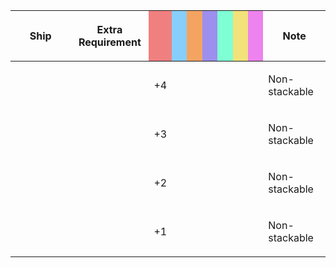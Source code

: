 {|class="wikitable" style="width:100%; text-align: center; vertical-align: middle;"
|-
! style="width: 20%;" | Ship
! style="width: 25%;" | Extra Requirement
! style="width: 5%; background-color: lightcoral;" | {{Firepower}}
! style="width: 5%; background-color: lightskyblue;" | {{Torpedo}}
! style="width: 5%; background-color: sandybrown;" | {{AA}}
! style="width: 5%; background-color: #9C8FEE;" | {{ASW}}
! style="width: 5%; background-color: #7fffd4;" | {{LOS}}
! style="width: 5%; background-color: #F2E279;" | {{Armor}}
! style="width: 5%; background-color: violet;" | {{Evasion}}
! style="width: 20%;" | Note
|-
! {{ShipLink|Shoukaku/Kai Ni|Shoukaku/Kai Ni A}}
| style="text-align:left;" | 
| +4 || || || || || || 
| style="text-align:left;" | Non-stackable
|-
! {{ShipLink|Akagi}}
| style="text-align:left;" | 
| +3 || || || || || || 
| style="text-align:left;" | Non-stackable
|-
! {{ShipLink|Kaga}}<br>{{ShipLink|Zuikaku/Kai Ni|Zuikaku/Kai Ni A}}<br>{{ShipLink|Shoukaku|Shoukaku/Kai}}
| style="text-align:left;" | 
| +2 || || || || || || 
| style="text-align:left;" | Non-stackable
|-
! {{ShipLink|Ryuujou}}<br>{{ShipLink|Zuikaku|Zuikaku/Kai}}
| style="text-align:left;" | 
| +1 || || || || || || 
| style="text-align:left;" | Non-stackable
|}